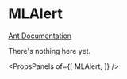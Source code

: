 
# MLAlert

[Ant Documentation](https://3x.ant.design/components/alert)

There's nothing here yet.


<PropsPanels of={[
  MLAlert,
]} />
